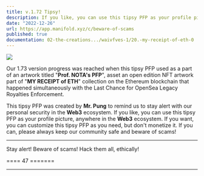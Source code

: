 ```yaml
---
title: v.1.72 Tipsy!​
description: If you like, you can use this tipsy PFP as your profile picture, anywhere in the Web3 ecosystem. If you want, you can customize this tipsy PFP as you need, but don't monetize it.
date: "2022-12-26"
url: https://app.manifold.xyz/c/beware-of-scams
published: true
documentation: 02-the-creations.../waivfves-1/20.-my-receipt-of-eth-0
---
```


[![](/images/prog/1.72.jpeg)](/images/prog/1.72.jpeg)

Our 1.73 version progress was reached when this tipsy PFP used as a part of an artwork titled "**Prof. NOTA's PFP**", asset an open edition NFT artwork part of "**MY RECEIPT of ETH**" collection on the Ethereum blockchain that happened simultaneously with the Last Chance for OpenSea Legacy Royalties Enforcement.

This tipsy PFP was created by **Mr. Pung** to remind us to stay alert with our personal security in the **Web3** ecosystem. If you like, you can use this tipsy PFP as your profile picture, anywhere in the **Web3** ecosystem. If you want, you can customize this tipsy PFP as you need, but don't monetize it. If you can, please always keep our community safe and beware of scams!

---

Stay alert! Beware of scams! Hack them all, ethically!

==== 47 =======

---
